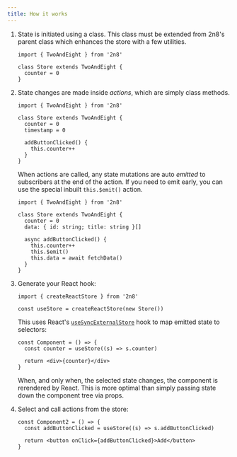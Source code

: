 ```yaml
---
title: How it works
---
```



<Steps>

1. State is initiated using a class. This class must be extended from 2n8's
   parent class which enhances the store with a few utilities.

   ```tsx
   import { TwoAndEight } from '2n8'

   class Store extends TwoAndEight {
     counter = 0
   }
   ```

2. State changes are made inside _actions_, which are simply class methods.

   ```tsx
   import { TwoAndEight } from '2n8'

   class Store extends TwoAndEight {
     counter = 0
     timestamp = 0

     addButtonClicked() {
       this.counter++
     }
   }
   ```

   When actions are called, any state mutations are auto _emitted_ to
   subscribers at the end of the action. If you need to emit early, you can use
   the special inbuilt `this.$emit()` action.

   ```tsx
   import { TwoAndEight } from '2n8'

   class Store extends TwoAndEight {
     counter = 0
     data: { id: string; title: string }[]

     async addButtonClicked() {
       this.counter++
       this.$emit()
       this.data = await fetchData()
     }
   }
   ```

3. Generate your React hook:

   ```tsx
   import { createReactStore } from '2n8'

   const useStore = createReactStore(new Store())
   ```

   This uses React's
   [`useSyncExternalStore`](https://react.dev/reference/react/useSyncExternalStore)
   hook to map emitted state to selectors:

   ```tsx
   const Component = () => {
     const counter = useStore((s) => s.counter)

     return <div>{counter}</div>
   }
   ```

   When, and only when, the selected state changes, the component is rerendered
   by React. This is more optimal than simply passing state down the component
   tree via props.

4. Select and call actions from the store:

   ```tsx
   const Component2 = () => {
     const addButtonClicked = useStore((s) => s.addButtonClicked)

     return <button onClick={addButtonClicked}>Add</button>
   }
   ```

</Steps>
